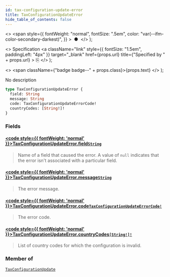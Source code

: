```yaml
---
id: tax-configuration-update-error
title: TaxConfigurationUpdateError
hide_table_of_contents: false
---
```


  <>
    <span
      style={{
        fontWeight: "normal",
        fontSize: ".5em",
        color: "var(--ifm-color-secondary-darkest)",
      }}
    >
      &nbsp;●&nbsp;
    </span>
  </>
);

  <>
    Specification
    <a
      className="link"
      style={{ fontSize: "1.5em", paddingLeft: "4px" }}
      target="\_blank"
      href={props.url}
      title={"Specified by " + props.url}
    >
      ⎘
    </a>
  </>
);

  <>
    <span className={"badge badge--" + props.class}>{props.text}</span>
  </>
);

No description

```graphql
type TaxConfigurationUpdateError {
  field: String
  message: String
  code: TaxConfigurationUpdateErrorCode!
  countryCodes: [String!]!
}
```

### Fields

#### [<code style={{ fontWeight: 'normal' }}>TaxConfigurationUpdateError.<b>field</b></code>](#)<Bullet />[`String`](../../../storefront/miscellaneous/scalars/string) <Badge class="secondary" text="scalar"/>

> Name of a field that caused the error. A value of `null` indicates that the error isn't associated with a particular field.

#### [<code style={{ fontWeight: 'normal' }}>TaxConfigurationUpdateError.<b>message</b></code>](#)<Bullet />[`String`](../../../storefront/miscellaneous/scalars/string) <Badge class="secondary" text="scalar"/>

> The error message.

#### [<code style={{ fontWeight: 'normal' }}>TaxConfigurationUpdateError.<b>code</b></code>](#)<Bullet />[`TaxConfigurationUpdateErrorCode!`](../../../storefront/taxes/enums/tax-configuration-update-error-code) <Badge class="secondary" text="non-null"/> <Badge class="secondary" text="enum"/>

> The error code.

#### [<code style={{ fontWeight: 'normal' }}>TaxConfigurationUpdateError.<b>countryCodes</b></code>](#)<Bullet />[`[String!]!`](../../../storefront/miscellaneous/scalars/string) <Badge class="secondary" text="non-null"/> <Badge class="secondary" text="scalar"/>

> List of country codes for which the configuration is invalid.

### Member of

[`TaxConfigurationUpdate`](../../../storefront/taxes/objects/tax-configuration-update) <Badge class="secondary" text="object"/>
